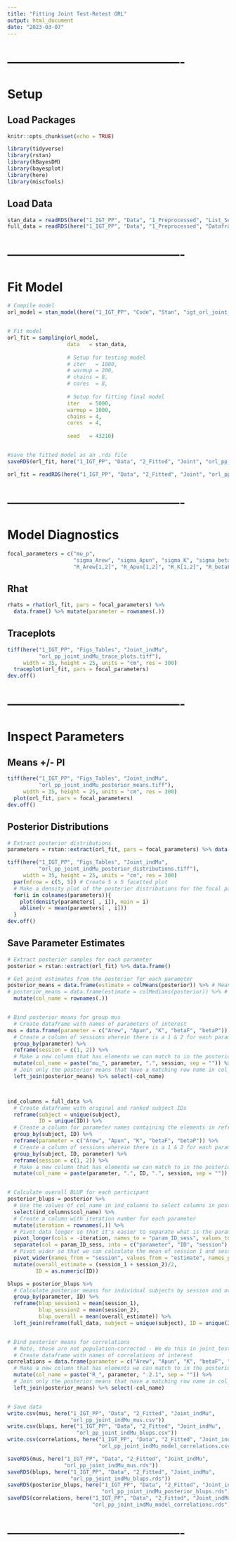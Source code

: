 ```yaml
---
title: "Fitting Joint Test-Retest ORL"
output: html_document
date: "2023-03-07"
---
```




# -------------------------------------------
# Setup
## Load Packages
```r
knitr::opts_chunk$set(echo = TRUE)

library(tidyverse)
library(rstan)
library(hBayesDM)
library(bayesplot)
library(here)
library(miscTools)
```



## Load Data
```r
stan_data = readRDS(here("1_IGT_PP", "Data", "1_Preprocessed", "List_Sess1&2.rds"))
full_data = readRDS(here("1_IGT_PP", "Data", "1_Preprocessed", "Dataframe_Sess1&2.rds"))
```



# -------------------------------------------
# Fit Model
```r
# Compile model
orl_model = stan_model(here("1_IGT_PP", "Code", "Stan", "igt_orl_joint_indMu.stan"))


# Fit model
orl_fit = sampling(orl_model, 
                   data   = stan_data,
                   
                   # Setup for testing model
                   # iter   = 1000,
                   # warmup = 200,
                   # chains = 8, 
                   # cores  = 8,
                   
                   # Setup for fitting final model
                   iter   = 5000,
                   warmup = 1000,
                   chains = 4,
                   cores  = 4,
                   
                   seed   = 43210)


#save the fitted model as an .rds file
saveRDS(orl_fit, here("1_IGT_PP", "Data", "2_Fitted", "Joint", "orl_pp_joint_indMu.rds"))
```



```r
orl_fit = readRDS(here("1_IGT_PP", "Data", "2_Fitted", "Joint", "orl_pp_joint_indMu.rds"))
```



# -------------------------------------------
# Model Diagnostics
```r
focal_parameters = c("mu_p",
                     "sigma_Arew", "sigma_Apun", "sigma_K", "sigma_betaF", "sigma_betaP",
                     "R_Arew[1,2]", "R_Apun[1,2]", "R_K[1,2]", "R_betaF[1,2]", "R_betaP[1,2]")
```



## Rhat
```r
rhats = rhat(orl_fit, pars = focal_parameters) %>% 
  data.frame() %>% mutate(parameter = rownames(.))
```



## Traceplots
```r
tiff(here("1_IGT_PP", "Figs_Tables", "Joint_indMu",
          "orl_pp_joint_indMu_trace_plots.tiff"),
     width = 35, height = 25, units = "cm", res = 300)
  traceplot(orl_fit, pars = focal_parameters)
dev.off()
```



# -------------------------------------------
# Inspect Parameters
## Means +/- PI
```r
tiff(here("1_IGT_PP", "Figs_Tables", "Joint_indMu",
          "orl_pp_joint_indMu_posterior_means.tiff"),
     width = 35, height = 25, units = "cm", res = 300)
  plot(orl_fit, pars = focal_parameters)
dev.off()
```



## Posterior Distributions
```r
# Extract posterior distributions
parameters = rstan::extract(orl_fit, pars = focal_parameters) %>% data.frame()

tiff(here("1_IGT_PP", "Figs_Tables", "Joint_indMu",
          "orl_pp_joint_indMu_posterior_distributions.tiff"),
     width = 35, height = 25, units = "cm", res = 300)
  par(mfrow = c(5, 5)) # Create 5 x 5 facetted plot
  # Make a density plot of the posterior distributions for the focal parameters using a for loop
  for(i in colnames(parameters)){
    plot(density(parameters[ , i]), main = i)
    abline(v = mean(parameters[ , i]))
  }
dev.off()
```



## Save Parameter Estimates
```r
# Extract posterior samples for each parameter
posterior = rstan::extract(orl_fit) %>% data.frame()

# Get point estimates from the posterior for each parameter
posterior_means = data.frame(estimate = colMeans(posterior)) %>% # Means
# posterior_means = data.frame(estimate = colMedians(posterior)) %>% # Medians
  mutate(col_name = rownames(.))


# Bind posterior means for group mus
  # Create dataframe with names of parameters of interest
mus = data.frame(parameter = c("Arew", "Apun", "K", "betaF", "betaP")) %>%
  # Create a column of sessions wherein there is a 1 & 2 for each parameter
  group_by(parameter) %>% 
  reframe(session = c(1, 2)) %>%
  # Make a new column that has elements we can match to in the posterior_means dataframe
  mutate(col_name = paste("mu_", parameter, ".", session, sep = "")) %>%
  # Join only the posterior means that have a matching row name in col_name, then remove col_name
  left_join(posterior_means) %>% select(-col_name)



ind_columns = full_data %>% 
  # Create dataframe with original and ranked subject IDs
  reframe(subject = unique(subject),
          ID = unique(ID)) %>% 
  # Create a column for parameter names containing the elements in reframe for each original and ranked subject ID
  group_by(subject, ID) %>% 
  reframe(parameter = c("Arew", "Apun", "K", "betaF", "betaP")) %>%
  # Create a column of sessions wherein there is a 1 & 2 for each parameter, and subject ID
  group_by(subject, ID, parameter) %>% 
  reframe(session = c(1, 2)) %>% 
  # Make a new column that has elements we can match to in the posterior_means dataframe
  mutate(col_name = paste(parameter, ".", ID, ".", session, sep = ""))


# Calculate overall BLUP for each participant
posterior_blups = posterior %>% 
  # Use the values of col_name in ind_columns to select columns in posterior dataframe
  select(ind_columns$col_name) %>% 
  # Create a column with iteration number for each parameter
  mutate(iteration = rownames(.)) %>% 
  # Pivot data longer so that it's easier to separate what is the parameter, subject, and session from the posterior columns
  pivot_longer(cols = -iteration, names_to = "param_ID_sess", values_to = "estimate") %>% 
  separate(col = param_ID_sess, into = c("parameter", "ID", "session"), sep = "\\.") %>%
  # Pivot wider so that we can calculate the mean of session 1 and session 2 estimate on each iteration of the posterior
  pivot_wider(names_from = "session", values_from = "estimate", names_prefix = "session_") %>%
  mutate(overall_estimate = (session_1 + session_2)/2,
         ID = as.numeric(ID))

blups = posterior_blups %>% 
  # Calculate posterior means for individual subjects by session and overall
  group_by(parameter, ID) %>% 
  reframe(blup_session1 = mean(session_1),
          blup_session2 = mean(session_2),
          blup_overall = mean(overall_estimate)) %>% 
  left_join(reframe(full_data, subject = unique(subject), ID = unique(ID)))


# Bind posterior means for correlations
  # Note, these are not population-corrected - We do this in joint_test_retest_plots.Rmd
  # Create dataframe with names of correlations of interest
correlations = data.frame(parameter = c("Arew", "Apun", "K", "betaF", "betaP")) %>% 
  # Make a new column that has elements we can match to in the posterior_means dataframe
  mutate(col_name = paste("R_", parameter, ".2.1", sep = "")) %>% 
  # Join only the posterior means that have a matching row name in col_name, then remove col_name
  left_join(posterior_means) %>% select(-col_name)


# Save data
write.csv(mus, here("1_IGT_PP", "Data", "2_Fitted", "Joint_indMu",
                    "orl_pp_joint_indMu_mus.csv"))
write.csv(blups, here("1_IGT_PP", "Data", "2_Fitted", "Joint_indMu",
                      "orl_pp_joint_indMu_blups.csv"))
write.csv(correlations, here("1_IGT_PP", "Data", "2_Fitted", "Joint_indMu",
                             "orl_pp_joint_indMu_model_correlations.csv"))

saveRDS(mus, here("1_IGT_PP", "Data", "2_Fitted", "Joint_indMu",
                  "orl_pp_joint_indMu_mus.rds"))
saveRDS(blups, here("1_IGT_PP", "Data", "2_Fitted", "Joint_indMu",
                    "orl_pp_joint_indMu_blups.rds"))
saveRDS(posterior_blups, here("1_IGT_PP", "Data", "2_Fitted", "Joint_indMu",
                              "orl_pp_joint_indMu_posterior_blups.rds"))
saveRDS(correlations, here("1_IGT_PP", "Data", "2_Fitted", "Joint_indMu",
                           "orl_pp_joint_indMu_model_correlations.rds"))
```

# -------------------------------------------



















